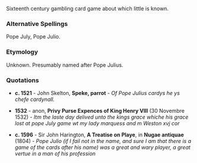 Sixteenth century gambling card game about which little is known.

===Alternative Spellings===
Pope July, Pope Julio.

===Etymology===
Unknown. Presumably named after Pope Julius.

===Quotations===
*'''c. 1521''' - John Skelton, '''Speke, parrot''' - ''Of Pope Julius cardys he ys chefe cardynall.''

*'''1532''' - anon, '''Privy Purse Expences of King Henry VIII''' (30 Novembre 1532) - ''Itm the laste day delived unto the kings grace whiche his grace lost at pope July game wt my lady marquess and m Weston xvj cor''

*'''c. 1596''' - Sir John Harington, '''A Treatise on Playe''', in '''Nugae antiquae''' (1804) - ''Pope Julio (if I fail not in the name, and sure I am that there is a game of the cards after his name) was a great and wary player, a great vertue in a man of his profession''